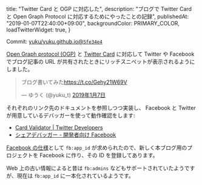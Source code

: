   title: "Twitter Card と OGP に対応した",
  description: "ブログで Twitter Card と Open Graph Protocol に対応するためにやったことの記録",
  publishedAt: "2019-01-07T22:40:00+09:00",
  backgroundColor: PRIMARY_COLOR,
  loadTwitterWidget: true,
}


Commit: [yuku/yuku.github.io@`5fe34e4`](https://github.com/yuku/yuku.github.io/commit/5fe34e4bee6893000c88db02e353c3ae69400876)

[Open Graph protocol (OGP)](http://ogp.me/) と [Twitter Card](https://developer.twitter.com/en/docs/tweets/optimize-with-cards/guides/getting-started) に対応して Twitter や Facebook でブログ記事の URL が共有されたときにリッチスニペットが表示されるようにしました。

<blockquote className="twitter-tweet" data-lang="ja">
  <p lang="ja" dir="ltr">
    ブログ書いてみた<a href="https://t.co/Gehy21W69V">https://t.co/Gehy21W69V</a>
  </p>
  &mdash; ゆうく (@yuku_t) <a href="https://twitter.com/yuku_t/status/1082265069449240578?ref_src=twsrc%5Etfw">2019年1月7日</a>
</blockquote>

それぞれのリンク先のドキュメントを参照しつつ実装し、 Facebook と Twitter が用意しているデバッガーを使って動作確認をします:

- [Card Validator | Twitter Developers](https://cards-dev.twitter.com/validator)
- [シェアデバッガー - 開発者向け Facebook](https://developers.facebook.com/tools/debug/sharing/)

[Facebook の仕様](https://developers.facebook.com/docs/sharing/webmasters)として `fb:app_id` が求められたので、新しく本ブログ用のプロジェクトを Facebook に作り、その ID を登録してあります。

Web 上の古い情報によると昔は `fb:admins` などもサポートされていたようですが、現在は `fb:app_id` に一本化されているようです。
